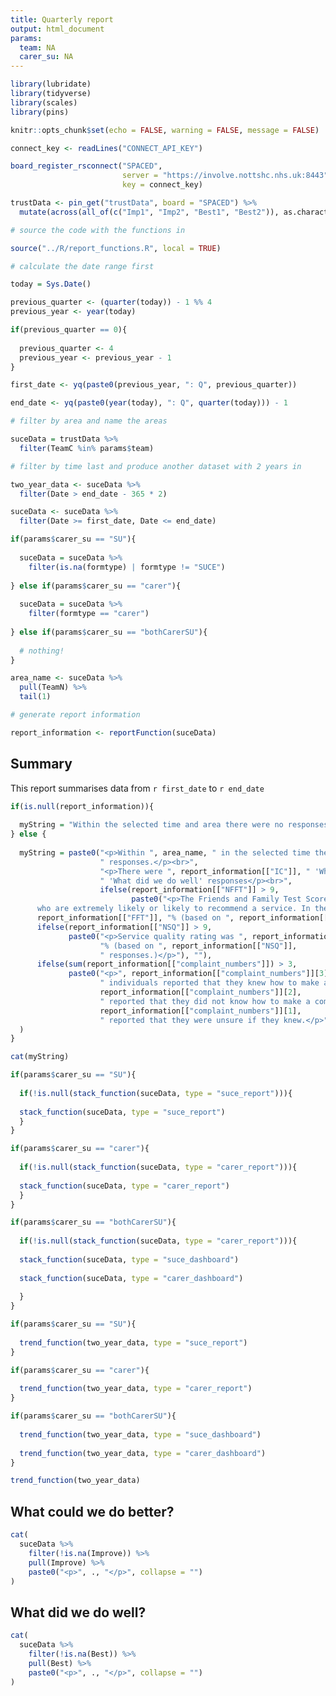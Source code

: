 ```yaml
---
title: Quarterly report
output: html_document
params:
  team: NA
  carer_su: NA
---
```


```r

library(lubridate)
library(tidyverse)
library(scales)
library(pins)

knitr::opts_chunk$set(echo = FALSE, warning = FALSE, message = FALSE)

connect_key <- readLines("CONNECT_API_KEY")

board_register_rsconnect("SPACED",
                         server = "https://involve.nottshc.nhs.uk:8443",
                         key = connect_key)

trustData <- pin_get("trustData", board = "SPACED") %>% 
  mutate(across(all_of(c("Imp1", "Imp2", "Best1", "Best2")), as.character))

# source the code with the functions in

source("../R/report_functions.R", local = TRUE)

```

```r

# calculate the date range first

today = Sys.Date()

previous_quarter <- (quarter(today)) - 1 %% 4
previous_year <- year(today)

if(previous_quarter == 0){
  
  previous_quarter <- 4
  previous_year <- previous_year - 1
}

first_date <- yq(paste0(previous_year, ": Q", previous_quarter))

end_date <- yq(paste0(year(today), ": Q", quarter(today))) - 1

# filter by area and name the areas

suceData = trustData %>% 
  filter(TeamC %in% params$team)

# filter by time last and produce another dataset with 2 years in

two_year_data <- suceData %>% 
  filter(Date > end_date - 365 * 2)

suceData <- suceData %>% 
  filter(Date >= first_date, Date <= end_date)

if(params$carer_su == "SU"){
  
  suceData = suceData %>%
    filter(is.na(formtype) | formtype != "SUCE")
  
} else if(params$carer_su == "carer"){
  
  suceData = suceData %>%
    filter(formtype == "carer")
  
} else if(params$carer_su == "bothCarerSU"){
  
  # nothing!
}

area_name <- suceData %>% 
  pull(TeamN) %>% 
  tail(1)

# generate report information

report_information <- reportFunction(suceData)

```

## Summary

This report summarises data from `r first_date` to `r end_date`

```r

if(is.null(report_information)){
  
  myString = "Within the selected time and area there were no responses"
} else {
  
  myString = paste0("<p>Within ", area_name, " in the selected time there were ", report_information[["NR"]],
                    " responses.</p><br>",
                    "<p>There were ", report_information[["IC"]], " 'What could we do better' responses and ", report_information[["BC"]],
                    " 'What did we do well' responses</p><br>",
                    ifelse(report_information[["NFFT"]] > 9,
                           paste0("<p>The Friends and Family Test Score is the proportion of patients
      who are extremely likely or likely to recommend a service. In the selected period of time it was ",
      report_information[["FFT"]], "% (based on ", report_information[["NFFT"]], " responses.)", "</p><br>"), ""),
      ifelse(report_information[["NSQ"]] > 9,
             paste0("<p>Service quality rating was ", report_information[["SQ"]], 
                    "% (based on ", report_information[["NSQ"]],
                    " responses.)</p>"), ""),
      ifelse(sum(report_information[["complaint_numbers"]]) > 3,
             paste0("<p>", report_information[["complaint_numbers"]][3], 
                    " individuals reported that they knew how to make a complaint, ",
                    report_information[["complaint_numbers"]][2], 
                    " reported that they did not know how to make a complaint, and ",
                    report_information[["complaint_numbers"]][1], 
                    " reported that they were unsure if they knew.</p>"), "")
  )
}

cat(myString)

```

```r

if(params$carer_su == "SU"){
  
  if(!is.null(stack_function(suceData, type = "suce_report"))){
  
  stack_function(suceData, type = "suce_report")
  }
}

if(params$carer_su == "carer"){
  
  if(!is.null(stack_function(suceData, type = "carer_report"))){
    
  stack_function(suceData, type = "carer_report")
  }
}

if(params$carer_su == "bothCarerSU"){
  
  if(!is.null(stack_function(suceData, type = "carer_report"))){
  
  stack_function(suceData, type = "suce_dashboard")
  
  stack_function(suceData, type = "carer_dashboard")
  
  }
}

```

```r

if(params$carer_su == "SU"){
  
  trend_function(two_year_data, type = "suce_report")
}

if(params$carer_su == "carer"){
  
  trend_function(two_year_data, type = "carer_report")
}

if(params$carer_su == "bothCarerSU"){
  
  trend_function(two_year_data, type = "suce_dashboard")
  
  trend_function(two_year_data, type = "carer_dashboard")
}

trend_function(two_year_data)

```

## What could we do better?

```r

cat(
  suceData %>% 
    filter(!is.na(Improve)) %>% 
    pull(Improve) %>% 
    paste0("<p>", ., "</p>", collapse = "")
)

```

## What did we do well?

```r

cat(
  suceData %>% 
    filter(!is.na(Best)) %>% 
    pull(Best) %>% 
    paste0("<p>", ., "</p>", collapse = "")
)

```
